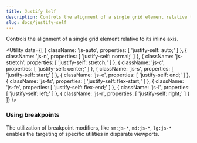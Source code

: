 ```yaml
---
title: Justify Self
description: Controls the alignment of a single grid element relative to its inline axis.
slug: docs/justify-self
---
```


Controls the alignment of a single grid element relative to its inline axis.

<Utility
  data={[
    {
        className: 'js-auto',
        properties: [
            'justify-self: auto;'
        ]
    },
    {
        className: 'js-n',
        properties: [
            'justify-self: normal;'
        ]
    },
    {
        className: 'js-stretch',
        properties: [
            'justify-self: stretch;'
        ]
    },
    {
        className: 'js-c',
        properties: [
            'justify-self: center;'
        ]
    },
    {
        className: 'js-s',
        properties: [
            'justify-self: start;'
        ]
    },
    {
        className: 'js-e',
        properties: [
            'justify-self: end;'
        ]
    },
    {
        className: 'js-fs',
        properties: [
            'justify-self: flex-start;'
        ]
    },
    {
        className: 'js-fe',
        properties: [
            'justify-self: flex-end;'
        ]
    },
    {
        className: 'js-l',
        properties: [
            'justify-self: left;'
        ]
    },
    {
        className: 'js-r',
        properties: [
            'justify-self: right;'
        ]
    }
  ]}
/>

### Using breakpoints

The utilization of breakpoint modifiers, like `sm:js-*`, `md:js-*`, `lg:js-*` enables the targeting of specific utilities in disparate viewports.